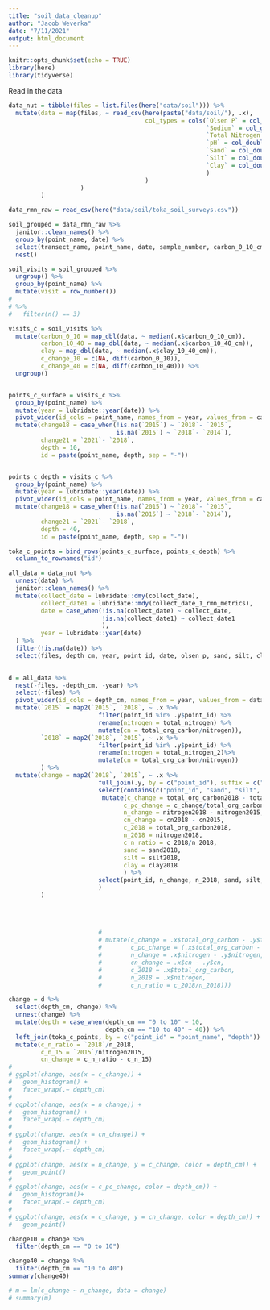 ```yaml
---
title: "soil_data_cleanup"
author: "Jacob Weverka"
date: "7/11/2021"
output: html_document
---
```


```r
knitr::opts_chunk$set(echo = TRUE)
library(here)
library(tidyverse)
```

Read in the data

```r

data_nut = tibble(files = list.files(here("data/soil"))) %>%
  mutate(data = map(files, ~ read_csv(here(paste("data/soil/"), .x), 
                                      col_types = cols(`Olsen P` = col_character(),
                                                       `Sodium` = col_double(),
                                                       `Total Nitrogen` = col_double(),
                                                       `pH` = col_double(),
                                                       `Sand` = col_double(),
                                                       `Silt` = col_double(),
                                                       `Clay` = col_double()
                                                       )
                                      )
                    )
         )  

data_rmn_raw = read_csv(here("data/soil/toka_soil_surveys.csv"))


```


```r
soil_grouped = data_rmn_raw %>% 
  janitor::clean_names() %>% 
  group_by(point_name, date) %>% 
  select(transect_name, point_name, date, sample_number, carbon_0_10_cm, carbon_10_40_cm, clay_10_40_cm, silt_10_40_cm, sand_10_40_cm, grazed_this_year, bare_ground, litter_depth, catenal_position, starts_with("bulk"), max_depth) %>% 
  nest()

soil_visits = soil_grouped %>% 
  ungroup() %>% 
  group_by(point_name) %>% 
  mutate(visit = row_number()) 
# 
# %>% 
#   filter(n() == 3)

visits_c = soil_visits %>% 
  mutate(carbon_0_10 = map_dbl(data, ~ median(.x$carbon_0_10_cm)),
         carbon_10_40 = map_dbl(data, ~ median(.x$carbon_10_40_cm)),
         clay = map_dbl(data, ~ median(.x$clay_10_40_cm)),
         c_change_10 = c(NA, diff(carbon_0_10)),
         c_change_40 = c(NA, diff(carbon_10_40))) %>% 
  ungroup()


points_c_surface = visits_c %>% 
  group_by(point_name) %>% 
  mutate(year = lubridate::year(date)) %>% 
  pivot_wider(id_cols = point_name, names_from = year, values_from = carbon_0_10) %>% 
  mutate(change18 = case_when(!is.na(`2015`) ~ `2018`- `2015`,
                              is.na(`2015`) ~ `2018`- `2014`),
         change21 = `2021`- `2018`,
         depth = 10,
         id = paste(point_name, depth, sep = "-"))


points_c_depth = visits_c %>% 
  group_by(point_name) %>% 
  mutate(year = lubridate::year(date)) %>% 
  pivot_wider(id_cols = point_name, names_from = year, values_from = carbon_10_40) %>% 
  mutate(change18 = case_when(!is.na(`2015`) ~ `2018`- `2015`,
                              is.na(`2015`) ~ `2018`- `2014`),
         change21 = `2021`- `2018`,
         depth = 40,
         id = paste(point_name, depth, sep = "-"))

toka_c_points = bind_rows(points_c_surface, points_c_depth) %>% 
  column_to_rownames("id")


```




```r
all_data = data_nut %>% 
  unnest(data) %>%
  janitor::clean_names() %>% 
  mutate(collect_date = lubridate::dmy(collect_date),
         collect_date1 = lubridate::mdy(collect_date_1_rmn_metrics),
         date = case_when(!is.na(collect_date) ~ collect_date,
                          !is.na(collect_date1) ~ collect_date1
                          ),
         year = lubridate::year(date)
  ) %>% 
  filter(!is.na(date)) %>% 
  select(files, depth_cm, year, point_id, date, olsen_p, sand, silt, clay, texture, p_h, cec, calcium, magnesium, potassium, sodium, total_org_carbon, total_nitrogen, total_nitrogen_2)
  
```



```r
d = all_data %>% 
  nest(-files, -depth_cm, -year) %>% 
  select(-files) %>% 
  pivot_wider(id_cols = depth_cm, names_from = year, values_from = data) %>% 
  mutate(`2015` = map2(`2015`, `2018`, ~ .x %>% 
                         filter(point_id %in% .y$point_id) %>% 
                         rename(nitrogen = total_nitrogen) %>% 
                         mutate(cn = total_org_carbon/nitrogen)),
         `2018` = map2(`2018`, `2015`, ~ .x %>% 
                         filter(point_id %in% .y$point_id) %>% 
                         rename(nitrogen = total_nitrogen_2)%>% 
                         mutate(cn = total_org_carbon/nitrogen))
         ) %>% 
  mutate(change = map2(`2018`, `2015`, ~ .x %>% 
                         full_join(.y, by = c("point_id"), suffix = c("2018", "2015")) %>% 
                         select(contains(c("point_id", "sand", "silt", "clay", "total_org", "nitrogen", "cn"))) %>% 
                          mutate(c_change = total_org_carbon2018 - total_org_carbon2015,
                                c_pc_change = c_change/total_org_carbon2015,
                                n_change = nitrogen2018 - nitrogen2015,
                                cn_change = cn2018 - cn2015,
                                c_2018 = total_org_carbon2018,
                                n_2018 = nitrogen2018,
                                c_n_ratio = c_2018/n_2018,
                                sand = sand2018,
                                silt = silt2018,
                                clay = clay2018
                                ) %>% 
                         select(point_id, n_change, n_2018, sand, silt, clay, contains("nitrogen")) 
                         )
         )
                       
                         
                         
                         
                         # 
                         # mutate(c_change = .x$total_org_carbon - .y$total_org_carbon,
                         #        c_pc_change = (.x$total_org_carbon - .y$total_org_carbon)/.y$total_org_carbon,
                         #        n_change = .x$nitrogen - .y$nitrogen,
                         #        cn_change = .x$cn - .y$cn,
                         #        c_2018 = .x$total_org_carbon,
                         #        n_2018 = .x$nitrogen,
                         #        c_n_ratio = c_2018/n_2018)))
```
```r
change = d %>% 
  select(depth_cm, change) %>% 
  unnest(change) %>% 
  mutate(depth = case_when(depth_cm == "0 to 10" ~ 10,
                           depth_cm == "10 to 40" ~ 40)) %>% 
  left_join(toka_c_points, by = c("point_id" = "point_name", "depth")) %>% 
  mutate(c_n_ratio = `2018`/n_2018,
         c_n_15 = `2015`/nitrogen2015,
         cn_change = c_n_ratio - c_n_15)
# 
# ggplot(change, aes(x = c_change)) +
#   geom_histogram() +
#   facet_wrap(.~ depth_cm)
# 
# ggplot(change, aes(x = n_change)) +
#   geom_histogram() +
#   facet_wrap(.~ depth_cm)
# 
# ggplot(change, aes(x = cn_change)) +
#   geom_histogram() +
#   facet_wrap(.~ depth_cm)
# 
# ggplot(change, aes(x = n_change, y = c_change, color = depth_cm)) +
#   geom_point()
# 
# ggplot(change, aes(x = c_pc_change, color = depth_cm)) +
#   geom_histogram()+
#   facet_wrap(.~ depth_cm)
# 
# ggplot(change, aes(x = c_change, y = cn_change, color = depth_cm)) +
#   geom_point()

```
```r
change10 = change %>% 
  filter(depth_cm == "0 to 10")

change40 = change %>% 
  filter(depth_cm == "10 to 40")
summary(change40)
```

```r
# m = lm(c_change ~ n_change, data = change)
# summary(m)
```

